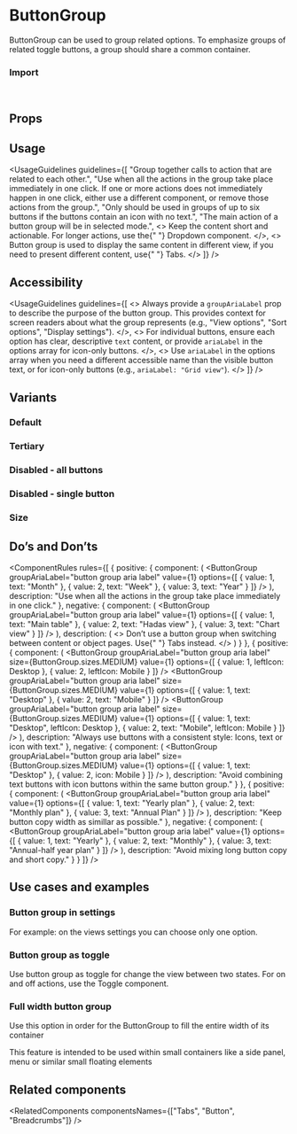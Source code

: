 
<Meta of={ButtonGroupStories} />

# ButtonGroup

ButtonGroup can be used to group related options. To emphasize groups of related toggle buttons, a group should share a common container.

<Canvas of={ButtonGroupStories.Overview} />

### Import

```js
import { ButtonGroup } from "@vibe/core";
```

## Props

<PropsTable />

## Usage

<UsageGuidelines
  guidelines={[
    "Group together calls to action that are related to each other.",
    "Use when all the actions in the group take place immediately in one click. If one or more actions does not immediately happen in one click, either use a different component, or remove those actions from the group.",
    "Only should be used in groups of up to six buttons if the buttons contain an icon with no text.",
    "The main action of a button group will be in selected mode.",
    <>
      Keep the content short and actionable. For longer actions, use the{" "}
      <StorybookLink page="Components/Dropdown">Dropdown</StorybookLink> component.
    </>,
    <>
      Button group is used to display the same content in different view, if you need to present different content, use{" "}
      <StorybookLink page="Components/Tabs">Tabs.</StorybookLink>
    </>
  ]}
/>

<TipCheckYourself />

## Accessibility

<UsageGuidelines
  guidelines={[
    <>
      Always provide a <code>groupAriaLabel</code> prop to describe the purpose of the button group. This provides
      context for screen readers about what the group represents (e.g., "View options", "Sort options", "Display
      settings").
    </>,
    <>
      For individual buttons, ensure each option has clear, descriptive <code>text</code> content, or provide
      <code>ariaLabel</code> in the options array for icon-only buttons.
    </>,
    <>
      Use <code>ariaLabel</code> in the options array when you need a different accessible name than the visible button
      text, or for icon-only buttons (e.g., <code>ariaLabel: "Grid view"</code>).
    </>
  ]}
/>

## Variants

### Default

<Canvas of={ButtonGroupStories.Default} />

### Tertiary

<Canvas of={ButtonGroupStories.Tertiary} />

### Disabled - all buttons

<Canvas of={ButtonGroupStories.Disabled} />

### Disabled - single button

<Canvas of={ButtonGroupStories.DisabledSingeButton} />

### Size

<Canvas of={ButtonGroupStories.Size} />

## Do’s and Don’ts

<ComponentRules
  rules={[
    {
      positive: {
        component: (
          <ButtonGroup
            groupAriaLabel="button group aria label"
            value={1}
            options={[
              { value: 1, text: "Month" },
              { value: 2, text: "Week" },
              { value: 3, text: "Year" }
            ]}
          />
        ),
        description: "Use when all the actions in the group take place immediately in one click."
      },
      negative: {
        component: (
          <ButtonGroup
            groupAriaLabel="button group aria label"
            value={1}
            options={[
              { value: 1, text: "Main table" },
              { value: 2, text: "Hadas view" },
              { value: 3, text: "Chart view" }
            ]}
          />
        ),
        description: (
          <>
            Don’t use a button group when switching between content or object pages. Use{" "}
            <StorybookLink page="Components/Tabs">Tabs</StorybookLink> instead.
          </>
        )
      }
    },
    {
      positive: {
        component: (
          <Flex direction="column" gap={16}>
            <ButtonGroup
              groupAriaLabel="button group aria label"
              size={ButtonGroup.sizes.MEDIUM}
              value={1}
              options={[
                { value: 1, leftIcon: Desktop },
                { value: 2, leftIcon: Mobile }
              ]}
            />
            <ButtonGroup
              groupAriaLabel="button group aria label"
              size={ButtonGroup.sizes.MEDIUM}
              value={1}
              options={[
                { value: 1, text: "Desktop" },
                { value: 2, text: "Mobile" }
              ]}
            />
            <ButtonGroup
              groupAriaLabel="button group aria label"
              size={ButtonGroup.sizes.MEDIUM}
              value={1}
              options={[
                { value: 1, text: "Desktop", leftIcon: Desktop },
                { value: 2, text: "Mobile", leftIcon: Mobile }
              ]}
            />
          </Flex>
        ),
        description: "Always use buttons with a consistent style: Icons, text or icon with text."
      },
      negative: {
        component: (
          <ButtonGroup
            groupAriaLabel="button group aria label"
            size={ButtonGroup.sizes.MEDIUM}
            value={1}
            options={[
              { value: 1, text: "Desktop" },
              { value: 2, icon: Mobile }
            ]}
          />
        ),
        description: "Avoid combining text buttons with icon buttons within the same button group."
      }
    },
    {
      positive: {
        component: (
          <ButtonGroup
            groupAriaLabel="button group aria label"
            value={1}
            options={[
              { value: 1, text: "Yearly plan" },
              { value: 2, text: "Monthly plan" },
              { value: 3, text: "Annual Plan" }
            ]}
          />
        ),
        description: "Keep button copy width as simillar as possible."
      },
      negative: {
        component: (
          <ButtonGroup
            groupAriaLabel="button group aria label"
            value={1}
            options={[
              { value: 1, text: "Yearly" },
              { value: 2, text: "Monthly" },
              { value: 3, text: "Annual-half year plan" }
            ]}
          />
        ),
        description: "Avoid mixing long button copy and short copy."
      }
    }
  ]}
/>

## Use cases and examples

### Button group in settings

For example: on the views settings you can choose only one option.

<Canvas of={ButtonGroupStories.ButtonGroupInSettings} />

### Button group as toggle

Use button group as toggle for change the view between two states.
For on and off actions, use the <StorybookLink page="Components/Toggle">Toggle</StorybookLink> component.

<Canvas of={ButtonGroupStories.ButtonGroupAsToggle} />

### Full width button group

Use this option in order for the ButtonGroup to fill the entire width of its container

This feature is intended to be used within small containers like a side panel, menu or similar small floating elements

<Canvas of={ButtonGroupStories.FullWidthButtonGroup} />

## Related components

<RelatedComponents componentsNames={["Tabs", "Button", "Breadcrumbs"]} />
